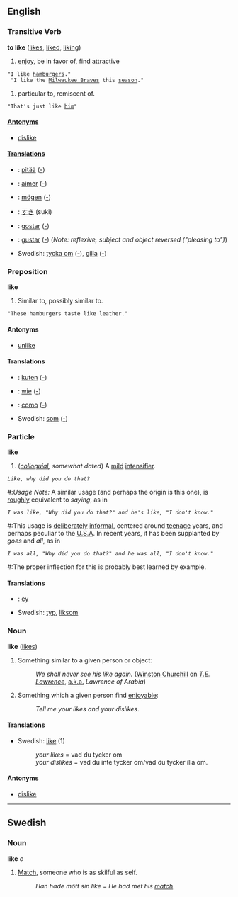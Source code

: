 ==English==
===Transitive Verb===
'''to like''' ([[likes]], [[liked]], [[liking]])

# [[enjoy]], be in favor of, find attractive
 "I like [[hamburger]]s."<br>
 "I like the [[w:Milwaukee Braves|Milwaukee Braves]] this [[season]]."
# particular to, remiscent of.
 "That's just like [[him]]"

====[[Antonym]]s====
*[[dislike]]

====[[Translation]]s====
* {{fi}}: [[pitää]] ([[:fi:pitää|-]])
* {{fr}}: [[aimer]] ([[:fr:aimer|-]])
* {{de}}: [[mögen]] ([[:de:mögen|-]])
* {{ja}}: [[すき]] (suki)
* {{pt}}: [[gostar]] ([[:pt:gostar|-]])
* {{es}}: [[gustar]] ([[:es:gustar|-]]) (''Note: reflexive, subject and object reversed ("pleasing to")'')
* Swedish: [[tycka om]] ([[:sv:tycka om|-]]), [[gilla]] ([[:sv:gilla|-]])

===Preposition===
'''like'''

# Similar to, possibly similar to.
 "These hamburgers taste like leather."

====Antonyms====
*[[unlike]]

====Translations====
*{{fi}}: [[kuten]] ([[:fi:kuten|-]])
*{{de}}: [[wie]] ([[:de:wie|-]])
*{{es}}: [[como]] ([[:es:como|-]])
*Swedish: [[som]] ([[:sv:som|-]])

===Particle===
'''like'''

# (''[[colloquial]], somewhat dated'') A [[mild]] [[w:intensifier|intensifier]].
 ''Like, why did you do that?''
#:''Usage Note:'' A similar usage (and perhaps the origin is this one), is [[rough]]ly equivalent to ''saying'', as in
 ''I was like, "Why did you do that?" and he's like, "I don't know."''
#:This usage is [[deliberate]]ly [[informal]], centered around [[teenage]] years, and perhaps peculiar to the [[w:U.S.A.|U.S.A]].  In recent years, it has been supplanted by ''goes'' and ''all'', as in
 ''I was all, "Why did you do that?" and he was all, "I don't know."''
#:The proper inflection for this is probably best learned by example.

==== Translations ====
* {{de}}: [[ey]]
*Swedish: [[typ]], [[liksom]]

===Noun===
'''like''' ([[likes]])

# Something similar to a given person or object:
#:''We shall never see his like again.'' ([[w:Winston Churchill|Winston Churchill]] on ''[[w:T. E. Lawrence|T.E. Lawrence]]'', [[a.k.a.]] ''Lawrence of Arabia'')
# Something which a given person find [[enjoy ]]able:
#:''Tell me your likes and your dislikes''.

==== Translations ====
*Swedish: [[like#Swedish|like]] (1)
*:''your likes'' = vad du tycker om
*:''your dislikes'' = vad du inte tycker om/vad du tycker illa om.


====Antonyms====
*[[dislike]]

----
==Swedish==
===Noun===
'''like''' ''c'' 
#[[Match]], someone who is as skilful as self. 
#:''Han hade mött sin like'' = ''He had met his [[match]]''